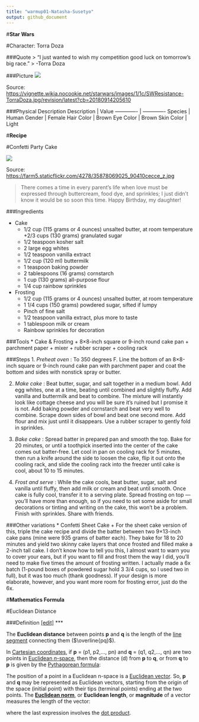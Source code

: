 ```yaml
---
title: "warmup01-Natasha-Susetyo"
output: github_document
---
```

 
#**Star Wars**

#Character: Torra Doza

###Quote
 > "I just wanted to wish my competition good luck on tomorrow's big race."
 > -Torra Doza

###Picture
 ![](https://vignette.wikia.nocookie.net/starwars/images/1/1c/SWResistance-TorraDoza.jpg/revision/latest?cb=20180914205610)
 
 Source: <https://vignette.wikia.nocookie.net/starwars/images/1/1c/SWResistance-TorraDoza.jpg/revision/latest?cb=20180914205610>

###Physical Description
Description  | Value
------------- | -------------
Species  | Human
Gender  | Female
Hair Color  | Brown
Eye Color  | Brown
Skin Color  | Light

#**Recipe**

#Confetti Party Cake

![](https://farm5.staticflickr.com/4278/35878069025_90410cecce_z.jpg)

Source: <https://farm5.staticflickr.com/4278/35878069025_90410cecce_z.jpg>

> There comes a time in every parent’s life when love must be expressed through buttercream, food dye, and sprinkles; I just didn’t know it would be so soon this time. Happy Birthday, my daughter! 

###Ingredients

* Cake
    + 1/2 cup (115 grams or 4 ounces) unsalted butter, at room temperature
    +2/3 cups (130 grams) granulated sugar
    + 1/2 teaspoon kosher salt
    + 2 large egg whites
    + 1/2 teaspoon vanilla extract
    + 1/2 cup (120 ml) buttermilk
    + 1 teaspoon baking powder
    + 2 tablespoons (16 grams) cornstarch
    + 1 cup (130 grams) all-purpose flour
    + 1/4 cup rainbow sprinkles

* Frosting
    + 1/2 cup (115 grams or 4 ounces) unsalted butter, at room temperature
    + 1 1/4 cups (150 grams) powdered sugar, sifted if lumpy
    + Pinch of fine salt
    + 1/2 teaspoon vanilla extract, plus more to taste
    + 1 tablespoon milk or cream
    + Rainbow sprinkles for decoration
    
###Tools
* Cake & Frosting
    + 8×8-inch square or 9-inch round cake pan
    + parchment paper
    + mixer
    + rubber scraper
    + cooling rack

###Steps
1. *Preheat oven* : To 350 degrees F. Line the bottom of an 8×8-inch square or 9-inch round cake pan with parchment paper and coat the bottom and sides with nonstick spray or butter.

2. *Make cake* : Beat butter, sugar, and salt together in a medium bowl. Add egg whites, one at a time, beating until combined and slightly fluffy. Add vanilla and buttermilk and beat to combine. The mixture will instantly look like cottage cheese and you will be sure it’s ruined but I promise it is not. Add baking powder and cornstarch and beat very well to combine. Scrape down sides of bowl and beat one second more. Add flour and mix just until it disappears. Use a rubber scraper to gently fold in sprinkles.

3. *Bake cake* : Spread batter in prepared pan and smooth the top. Bake for 20 minutes, or until a toothpick inserted into the center of the cake comes out batter-free. Let cool in pan on cooling rack for 5 minutes, then run a knife around the side to loosen the cake, flip it out onto the cooling rack, and slide the cooling rack into the freezer until cake is cool, about 10 to 15 minutes.

4. *Frost and serve* : While the cake cools, beat butter, sugar, salt and vanilla until fluffy, then add milk or cream and beat until smooth. Once cake is fully cool, transfer it to a serving plate. Spread frosting on top — you’ll have more than enough, so if you need to set some aside for small decorations or tinting and writing on the cake, this won’t be a problem. Finish with sprinkles. Share with friends.

###Other variations
* Confetti Sheet Cake
    + For the sheet cake version of this, triple the cake recipe and divide the batter between two 9×13-inch cake pans (mine were 935 grams of batter each). They bake for 18 to 20 minutes and yield two skinny cake layers that once frosted and filled make a 2-inch tall cake. I don’t know how to tell you this, I almost want to warn you to cover your ears, but if you want to fill and frost them the way I did, you’ll need to make five times the amount of frosting written. I actually made a 6x batch (1-pound boxes of powdered sugar hold 3 3/4 cups, so I used two in full), but it was too much (thank goodness). If your design is more elaborate, however, and you want more room for frosting error, just do the 6x. 
    
#**Mathematics Formula**

#Euclidean Distance

###Definition [[edit]]()
***

The **Euclidean distance** between points **p** and **q** is the length of the [line segment]() connecting them ($\overline{pq}$).

In [Cartesian coordinates](), if **p** = (p1, p2,..., pn) and **q** = (q1, q2,..., qn) are two points in [Euclidean *n*-space](), then the distance (d) from **p** to **q**, or from **q** to **p** is given by the [Pythagorean formula]():

\begin{equation} 
\begin{split}

d(\textbf{p,q}) = d(\textbf{q,p}) & = \ \sqrt{(q_1-p_1)^2+(q_2-p_2)^2+\dotsb+(q_n-p_n)^2} \\
                                  &  = \ \sqrt{\displaystyle\sum_{i=1}^{n}(q_i-p_i)^2}.
\end{split}
\end{equation}

The position of a point in a Euclidean n-space is a [Euclidean vector](). So, **p** and **q** may be represented as Euclidean vectors, starting from the origin of the space (initial point) with their tips (terminal points) ending at the two points. The [**Euclidean norm**](), or **Euclidean length**, or **magnitude** of a vector measures the length of the vector:

\begin{equation}  
\begin{split}

{\displaystyle \left\|\mathbf {p} \right\|={\sqrt{p_{1}^2+p_{2}^2+\cdots +p_{n}^2}}={\sqrt {\mathbf {p} \cdot \mathbf {p} }},} 

\end{split}
\end{equation}

where the last expression involves the [dot product]().




